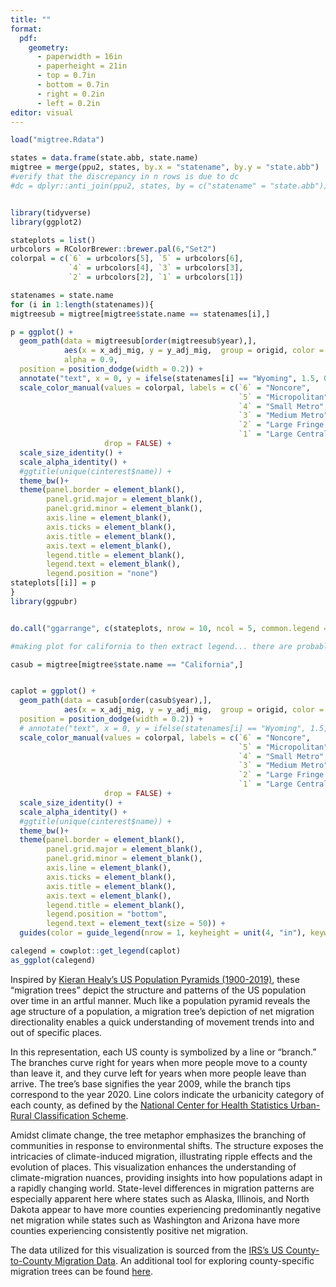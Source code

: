 ```yaml
---
title: ""
format:
  pdf: 
    geometry: 
      - paperwidth = 16in
      - paperheight = 21in
      - top = 0.7in
      - bottom = 0.7in
      - right = 0.2in
      - left = 0.2in
editor: visual
---
```


```r

load("migtree.Rdata")

states = data.frame(state.abb, state.name)
migtree = merge(ppu2, states, by.x = "statename", by.y = "state.abb")
#verify that the discrepancy in n rows is due to dc 
#dc = dplyr::anti_join(ppu2, states, by = c("statename" = "state.abb"))


library(tidyverse)
library(ggplot2)

stateplots = list()
urbcolors = RColorBrewer::brewer.pal(6,"Set2")
colorpal = c(`6` = urbcolors[5], `5` = urbcolors[6], 
             `4` = urbcolors[4], `3` = urbcolors[3],
             `2` = urbcolors[2], `1` = urbcolors[1])

statenames = state.name
for (i in 1:length(statenames)){
migtreesub = migtree[migtree$state.name == statenames[i],]

p = ggplot() + 
  geom_path(data = migtreesub[order(migtreesub$year),],
            aes(x = x_adj_mig, y = y_adj_mig,  group = origid, color = as.factor(urbcode)),
            alpha = 0.9,  
  position = position_dodge(width = 0.2)) +
  annotate("text", x = 0, y = ifelse(statenames[i] == "Wyoming", 1.5, 0), label = unique(migtreesub$state.name), size = 30)+
  scale_color_manual(values = colorpal, labels = c(`6` = "Noncore", 
                                                   `5` = "Micropolitan", 
                                                   `4` = "Small Metro", 
                                                   `3` = "Medium Metro", 
                                                   `2` = "Large Fringe Metro", 
                                                   `1` = "Large Central Metro"), 
                     drop = FALSE) + 
  scale_size_identity() +
  scale_alpha_identity() + 
  #ggtitle(unique(cinterest$name)) + 
  theme_bw()+
  theme(panel.border = element_blank(), 
        panel.grid.major = element_blank(),
        panel.grid.minor = element_blank(),
        axis.line = element_blank(),
        axis.ticks = element_blank(),
        axis.title = element_blank(),
        axis.text = element_blank(), 
        legend.title = element_blank(),
        legend.text = element_blank(),
        legend.position = "none") 
stateplots[[i]] = p 
}
library(ggpubr)


do.call("ggarrange", c(stateplots, nrow = 10, ncol = 5, common.legend = FALSE))
```

```r
#making plot for california to then extract legend... there are probably more efficient ways to do this, but this is simple and works 

casub = migtree[migtree$state.name == "California",]


caplot = ggplot() + 
  geom_path(data = casub[order(casub$year),],
            aes(x = x_adj_mig, y = y_adj_mig,  group = origid, color = as.factor(urbcode)),  
  position = position_dodge(width = 0.2)) +
  # annotate("text", x = 0, y = ifelse(statenames[i] == "Wyoming", 1.5, 0), label = unique(migtreesub$state.name), size = 30)+
  scale_color_manual(values = colorpal, labels = c(`6` = "Noncore", 
                                                   `5` = "Micropolitan", 
                                                   `4` = "Small Metro", 
                                                   `3` = "Medium Metro", 
                                                   `2` = "Large Fringe Metro", 
                                                   `1` = "Large Central Metro"), 
                     drop = FALSE) + 
  scale_size_identity() +
  scale_alpha_identity() + 
  #ggtitle(unique(cinterest$name)) + 
  theme_bw()+
  theme(panel.border = element_blank(), 
        panel.grid.major = element_blank(),
        panel.grid.minor = element_blank(),
        axis.line = element_blank(),
        axis.ticks = element_blank(),
        axis.title = element_blank(),
        axis.text = element_blank(), 
        legend.title = element_blank(),
        legend.position = "bottom",
        legend.text = element_text(size = 50)) + 
  guides(color = guide_legend(nrow = 1, keyheight = unit(4, "in"), keywidth = unit(3, "in")))

calegend = cowplot::get_legend(caplot)
as_ggplot(calegend)
```

Inspired by [Kieran Healy's US Population Pyramids (1900-2019)](https://kieranhealy.org/prints/pop-pyramids/), these "migration trees" depict the structure and patterns of the US population over time in an artful manner. Much like a population pyramid reveals the age structure of a population, a migration tree's depiction of net migration directionality enables a quick understanding of movement trends into and out of specific places.

In this representation, each US county is symbolized by a line or "branch." The branches curve right for years when more people move to a county than leave it, and they curve left for years when more people leave than arrive. The tree's base signifies the year 2009, while the branch tips correspond to the year 2020. Line colors indicate the urbanicity category of each county, as defined by the [National Center for Health Statistics Urban-Rural Classification Scheme](https://www.cdc.gov/nchs/data_access/urban_rural.htm).

Amidst climate change, the tree metaphor emphasizes the branching of communities in response to environmental shifts. The structure exposes the intricacies of climate-induced migration, illustrating ripple effects and the evolution of places. This visualization enhances the understanding of climate-migration nuances, providing insights into how populations adapt in a rapidly changing world. State-level differences in migration patterns are especially apparent here where states such as Alaska, Illinois, and North Dakota appear to have more counties experiencing predominantly negative net migration while states such as Washington and Arizona have more counties experiencing consistently positive net migration.

The data utilized for this visualization is sourced from the [IRS's US County-to-County Migration Data](https://www.irs.gov/statistics/soi-tax-stats-migration-data). An additional tool for exploring county-specific migration trees can be found [here](https://hannaheow.shinyapps.io/migration_treeviz/).
